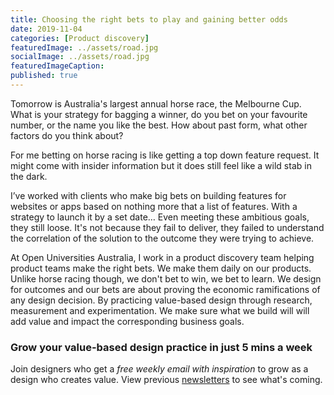 ```yaml
---
title: Choosing the right bets to play and gaining better odds
date: 2019-11-04
categories: [Product discovery]
featuredImage: ../assets/road.jpg
socialImage: ../assets/road.jpg
featuredImageCaption: 
published: true
---
```


Tomorrow is Australia's largest annual horse race, the Melbourne Cup. What is your strategy for bagging a winner, do you bet on your favourite number, or the name you like the best. How about past form, what other factors do you think about?

For me betting on horse racing is like getting a top down feature request. It might come with insider information but it does still feel like a wild stab in the dark.

I’ve worked with clients who make big bets on building features for websites or apps based on nothing more that a list of features. With a strategy to launch it by a set date… Even meeting these ambitious goals, they still loose. It's not because they fail to deliver, they failed to understand the correlation of the solution to the outcome they were trying to achieve.

At Open Universities Australia, I work in a product discovery team helping product teams make the right bets. We make them daily on our products. Unlike horse racing though, we don't bet to win, we bet to learn. We design for outcomes and our bets are about proving the economic ramifications of any design decision. By practicing value-based design through research, measurement and experimentation. We make sure what we build will will add value and impact the corresponding business goals.

### Grow your value-based design practice in just 5 mins a week
Join designers who get a _free weekly email with inspiration_ to grow as a design who creates value. View previous <a href="https://vbd.substack.com">newsletters</a> to see what's coming.
<Form />